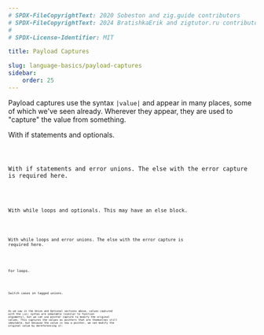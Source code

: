 ```yaml
---
# SPDX-FileCopyrightText: 2020 Sobeston and zig.guide contributors
# SPDX-FileCopyrightText: 2024 BratishkaErik and zigtutor.ru contributors
#
# SPDX-License-Identifier: MIT

title: Payload Captures

slug: language-basics/payload-captures
sidebar:
    order: 25
---
```




Payload captures use the syntax `|value|` and appear in many places, some of
which we've seen already. Wherever they appear, they are used to "capture" the
value from something.

With if statements and optionals.

<Code code={PayloadCapturesOptionalIf} collapse="1-2" lang="zig"/>

With if statements and error unions. The else with the error capture is required
here.

<Code code={PayloadCapturesErrorUnionIf} collapse="1-2" lang="zig"/>

With while loops and optionals. This may have an else block.

<Code code={PayloadCapturesWhileOptional} collapse="1-2" lang="zig"/>

With while loops and error unions. The else with the error capture is required
here.

<Code code={PayloadCapturesWhileErrorUnion} collapse="1-2" lang="zig"/>

For loops.

<Code code={PayloadCapturesForCapture} collapse="1-2" lang="zig"/>

Switch cases on tagged unions.

<Code code={PayloadCapturesSwitchCapture} collapse="1-2" lang="zig"/>

As we saw in the Union and Optional sections above, values captured with the
`|val|` syntax are immutable (similar to function arguments), but we can use
pointer capture to modify the original values. This captures the values as
pointers that are themselves still immutable, but because the value is now a
pointer, we can modify the original value by dereferencing it:

<Code code={PayloadCapturesForPointerCapture} collapse="1-4" lang="zig"/>
